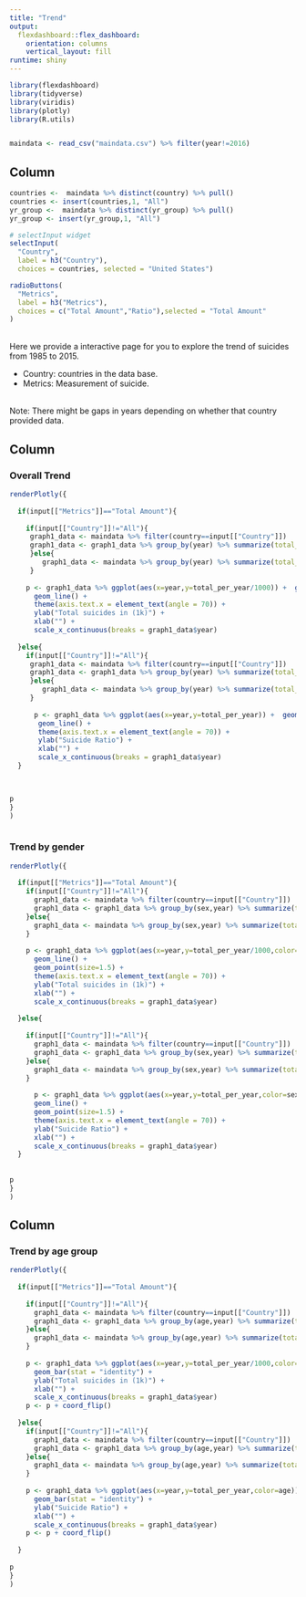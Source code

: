```yaml
---
title: "Trend"
output: 
  flexdashboard::flex_dashboard:
    orientation: columns
    vertical_layout: fill
runtime: shiny
---
```


```r
library(flexdashboard)
library(tidyverse)
library(viridis)
library(plotly)
library(R.utils)


maindata <- read_csv("maindata.csv") %>% filter(year!=2016)
```

Column {.sidebar}
-----------------------------------------------------------------------

```r
countries <-  maindata %>% distinct(country) %>% pull()
countries <- insert(countries,1, "All")
yr_group <-  maindata %>% distinct(yr_group) %>% pull() 
yr_group <- insert(yr_group,1, "All")

# selectInput widget
selectInput(
  "Country", 
  label = h3("Country"),
  choices = countries, selected = "United States")

radioButtons(
  "Metrics",
  label = h3("Metrics"),
  choices = c("Total Amount","Ratio"),selected = "Total Amount"
)


```

<br>
Here we provide a interactive page for you to explore the trend of suicides from 1985 to 2015. 

- Country: countries in the data base.
- Metrics: Measurement of suicide.

<br>
Note: There might be gaps in years depending on whether that country provided data.

Column {data-width=500}
-----------------------------------------------------------------------

### Overall Trend

```r
renderPlotly({
  
  if(input[["Metrics"]]=="Total Amount"){
    
    if(input[["Country"]]!="All"){
     graph1_data <- maindata %>% filter(country==input[["Country"]])
     graph1_data <- graph1_data %>% group_by(year) %>% summarize(total_per_year=sum(suicides_no))
     }else{
        graph1_data <- maindata %>% group_by(year) %>% summarize(total_per_year=sum(suicides_no))
     }
    
    p <- graph1_data %>% ggplot(aes(x=year,y=total_per_year/1000)) +  geom_point(size=1.5) + 
      geom_line() +
      theme(axis.text.x = element_text(angle = 70)) +
      ylab("Total suicides in (1k)") +
      xlab("") +
      scale_x_continuous(breaks = graph1_data$year)
    
  }else{
    if(input[["Country"]]!="All"){
     graph1_data <- maindata %>% filter(country==input[["Country"]])
     graph1_data <- graph1_data %>% group_by(year) %>% summarize(total_per_year=sum(suicides_no)/sum(population))
     }else{
        graph1_data <- maindata %>% group_by(year) %>% summarize(total_per_year=sum(suicides_no)/sum(population))
     }
    
      p <- graph1_data %>% ggplot(aes(x=year,y=total_per_year)) +  geom_point(size=1.5) + 
       geom_line() +
       theme(axis.text.x = element_text(angle = 70)) +
       ylab("Suicide Ratio") +
       xlab("") +
       scale_x_continuous(breaks = graph1_data$year)
  }
      


p  
}
)



```

### Trend by gender

```r
renderPlotly({
  
  if(input[["Metrics"]]=="Total Amount"){
    if(input[["Country"]]!="All"){
      graph1_data <- maindata %>% filter(country==input[["Country"]])
      graph1_data <- graph1_data %>% group_by(sex,year) %>% summarize(total_per_year=sum(suicides_no))
    }else{
      graph1_data <- maindata %>% group_by(sex,year) %>% summarize(total_per_year=sum(suicides_no))
    }
    
    p <- graph1_data %>% ggplot(aes(x=year,y=total_per_year/1000,color=sex)) + 
      geom_line() + 
      geom_point(size=1.5) +
      theme(axis.text.x = element_text(angle = 70)) +
      ylab("Total suicides in (1k)") +
      xlab("") +
      scale_x_continuous(breaks = graph1_data$year)
    
  }else{
    
    if(input[["Country"]]!="All"){
      graph1_data <- maindata %>% filter(country==input[["Country"]])
      graph1_data <- graph1_data %>% group_by(sex,year) %>% summarize(total_per_year=sum(suicides_no)/sum(population))
    }else{
      graph1_data <- maindata %>% group_by(sex,year) %>% summarize(total_per_year=sum(suicides_no)/sum(population))
    }
    
      p <- graph1_data %>% ggplot(aes(x=year,y=total_per_year,color=sex)) + 
      geom_line() + 
      geom_point(size=1.5) +
      theme(axis.text.x = element_text(angle = 70)) +
      ylab("Suicide Ratio") +
      xlab("") +
      scale_x_continuous(breaks = graph1_data$year)
  }
     
      
p  
}
)


```




Column {data-width=500}
-----------------------------------------------------------------------



### Trend by age group

```r
renderPlotly({
  
  if(input[["Metrics"]]=="Total Amount"){
    
    if(input[["Country"]]!="All"){
      graph1_data <- maindata %>% filter(country==input[["Country"]])
      graph1_data <- graph1_data %>% group_by(age,year) %>% summarize(total_per_year=sum(suicides_no))
    }else{
      graph1_data <- maindata %>% group_by(age,year) %>% summarize(total_per_year=sum(suicides_no))
    }
    
    p <- graph1_data %>% ggplot(aes(x=year,y=total_per_year/1000,color=age)) +
      geom_bar(stat = "identity") +
      ylab("Total suicides in (1k)") +
      xlab("") +
      scale_x_continuous(breaks = graph1_data$year)
    p <- p + coord_flip()
    
  }else{
    if(input[["Country"]]!="All"){
      graph1_data <- maindata %>% filter(country==input[["Country"]])
      graph1_data <- graph1_data %>% group_by(age,year) %>% summarize(total_per_year=sum(suicides_no)/sum(population))
    }else{
      graph1_data <- maindata %>% group_by(age,year) %>% summarize(total_per_year=sum(suicides_no)/sum(population))
    }
    
    p <- graph1_data %>% ggplot(aes(x=year,y=total_per_year,color=age)) +
      geom_bar(stat = "identity") +
      ylab("Suicide Ratio") +
      xlab("") +
      scale_x_continuous(breaks = graph1_data$year)
    p <- p + coord_flip()
    
  }
      
p  
}
)


```

